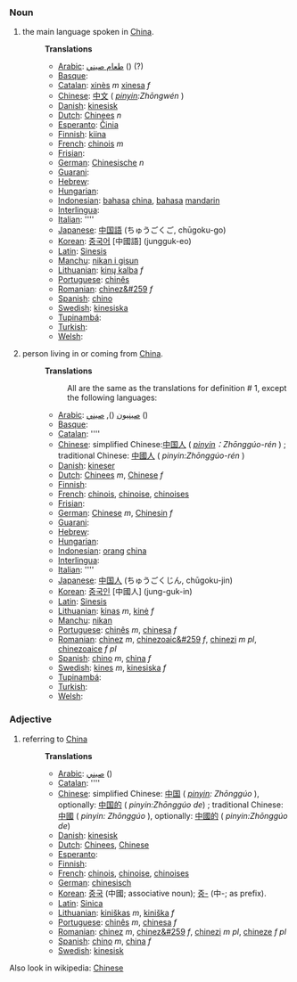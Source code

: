 === Noun ===
#the main language spoken in [[China]].
#:
#:'''Translations'''
#:*[[Arabic]]: [[طعام صيني]]  () (?)
#:*[[Basque]]: [[]]
#:*[[Catalan]]: [[xinès]] ''m'' [[xinesa]] ''f''
#:*[[Chinese]]: [[中文]] ( ''[[pinyin]]:Zhōngwén'' )
#:*[[Danish]]: [[kinesisk]]
#:*[[Dutch]]: [[Chinees]] ''n''
#:*[[Esperanto]]: [[Ĉinia]]
#:*[[Finnish]]: [[kiina]]
#:*[[French]]: [[chinois]] ''m''
#:*[[Frisian]]: [[]]
#:*[[German]]: [[Chinesische]] ''n''
#:*[[Guarani]]: [[]]
#:*[[Hebrew]]: [[]]
#:*[[Hungarian]]: [[]]
#:*[[Indonesian]]: [[bahasa]] [[china]], [[bahasa]] [[mandarin]]
#:*[[Interlingua]]: [[]]
#:*[[Italian]]: [[]] ''''
#:*[[Japanese]]: [[中国語]] (ちゅうごくご, chūgoku-go)
#:*[[Korean]]: [[중국어]] [中國語] (jungguk-eo)
#:*[[Latin]]: [[Sinesis]]
#:*[[Manchu]]: [[nikan i gisun]]
#:*[[Lithuanian]]: [[kinų kalba]] ''f''
#:*[[Portuguese]]: [[chinês]]
#:*[[Romanian]]: [[chinez&#259]] ''f''
#:*[[Spanish]]: [[chino]]
#:*[[Swedish]]: [[kinesiska]]
#:*[[Tupinambá]]: [[]]
#:*[[Turkish]]: [[]]
#:*[[Welsh]]: [[]]
#:
#person living in or coming from [[China]].
#:
#:'''Translations'''
#:: All are the same as the translations for definition # 1, except the following languages:
#:*[[Arabic]]: [[صينيون]]  (), [[صيني]]  ()
#:*[[Basque]]: [[]]
#:*[[Catalan]]: [[]] ''''
#:*[[Chinese]]: simplified Chinese:[[中国人]] ( ''[[pinyin]]：Zhōnggúo-rén'' ) ; traditional Chinese: [[中國人]]  ( ''pinyin:Zhōnggúo-rén'' )
#:*[[Danish]]: [[kineser]]
#:*[[Dutch]]: [[Chinees]] ''m'', [[Chinese]] ''f''
#:*[[Finnish]]: [[]]
#:*[[French]]: [[chinois]], [[chinoise]], [[chinoises]]
#:*[[Frisian]]: [[]]
#:*[[German]]: [[Chinese]] ''m'', [[Chinesin]] ''f''
#:*[[Guarani]]: [[]]
#:*[[Hebrew]]: [[]]
#:*[[Hungarian]]: [[]]
#:*[[Indonesian]]: [[orang]] [[china]]
#:*[[Interlingua]]: [[]]
#:*[[Italian]]: [[]] ''''
#:*[[Japanese]]: [[中国人]] (ちゅうごくじん, chūgoku-jin)
#:*[[Korean]]: [[중국인]] [中國人] (jung-guk-in)
#:*[[Latin]]: [[Sinesis]]
#:*[[Lithuanian]]: [[kinas]] ''m'', [[kinė]] ''f''
#:*[[Manchu]]: [[nikan]]
#:*[[Portuguese]]: [[chinês]] ''m'', [[chinesa]] ''f''
#:*[[Romanian]]: [[chinez]] ''m'', [[chinezoaic&#259]] ''f'', [[chinezi]] ''m pl'', [[chinezoaice]] ''f pl''
#:*[[Spanish]]: [[chino]] ''m'', [[china]] ''f''
#:*[[Swedish]]: [[kines]] ''m'', [[kinesiska]] ''f''
#:*[[Tupinambá]]: [[]]
#:*[[Turkish]]: [[]]
#:*[[Welsh]]: [[]]

=== Adjective ===
#referring to [[China]]
#:
#:'''Translations'''
#:*[[Arabic]]: [[صيني]]  ()
#:*[[Catalan]]: [[]] ''''
#:*[[Chinese]]: simplified Chinese: [[中国]] ( ''[[pinyin]]: Zhōnggúo'' ), optionally: [[中国的]] ( ''pinyin:Zhōnggúo de'') ; traditional Chinese: [[中國]] ( ''pinyin: Zhōnggúo'' ), optionally: [[中國的]] ( ''pinyin:Zhōnggúo de'')
#:*[[Danish]]: [[kinesisk]]
#:*[[Dutch]]: [[Chinees]], [[Chinese]]
#:*[[Esperanto]]: [[]]
#:*[[Finnish]]: [[]]
#:*[[French]]: [[chinois]], [[chinoise]], [[chinoises]]
#:*[[German]]: [[chinesisch]]
#:*[[Korean]]: [[중국]] (中國; associative noun); [[중-]] (中-; as prefix).
#:*[[Latin]]: [[Sinica]]
#:*[[Lithuanian]]: [[kiniškas]] ''m'', [[kiniška]] ''f''
#:*[[Portuguese]]: [[chinês]] ''m'', [[chinesa]] ''f''
#:*[[Romanian]]: [[chinez]] ''m'', [[chinez&#259]] ''f'', [[chinezi]] ''m pl'', [[chineze]] ''f pl''
#:*[[Spanish]]: [[chino]] ''m'', [[china]] ''f''
#:*[[Swedish]]: [[kinesisk]]

Also look in wikipedia: [[w:Chinese|Chinese]]